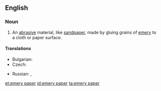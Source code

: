 ==English==
{{wikipedia}}

===Noun===
{{en-noun|-|head=[[emery]] [[paper]]}}

# An [[abrasive]] material, like [[sandpaper]], made by gluing grains of [[emery]] to a cloth or paper surface.

====Translations====
{{trans-top|abrasive material}}
* Bulgarian: {{t|bg|шкурка|f|sc=Cyrl}}
* Czech: {{t|cs|smirkový papír|m}}
{{trans-mid}}
* Russian: {{t+|ru|наждачная бума́га|f}}, {{t+|ru|шку́рка|f}}
{{trans-bottom}}

[[et:emery paper]]
[[id:emery paper]]
[[ta:emery paper]]